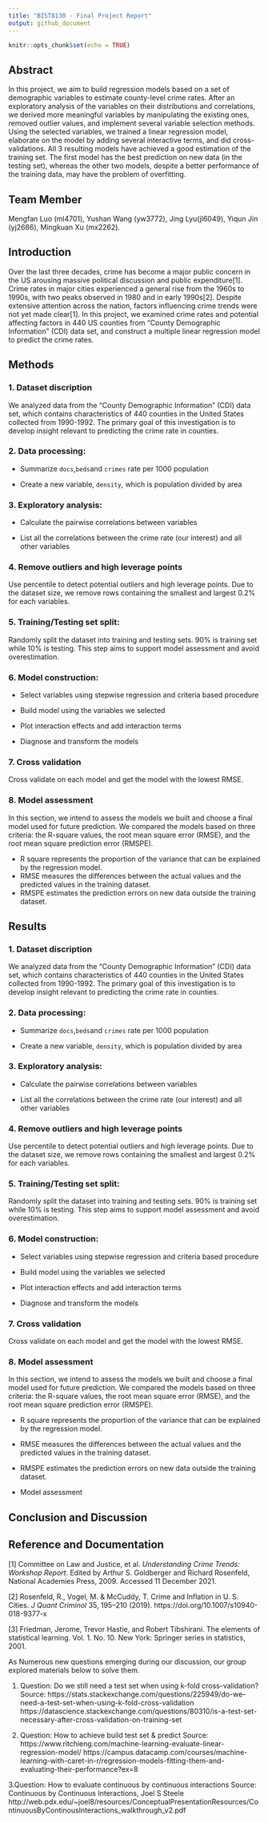 ```yaml
---
title: "BIST8130 - Final Project Report"
output: github_document
---
```


```r
knitr::opts_chunk$set(echo = TRUE)
```

## Abstract

In this project, we aim to build regression models based on a set of demographic variables to estimate county-level crime rates. After an exploratory analysis of the variables on their distributions and correlations, we derived more meaningful variables by manipulating the existing ones, removed outlier values, and implement several variable selection methods. Using the selected variables, we trained a linear regression model, elaborate on the model by adding several interactive terms, and did cross-validations. All 3 resulting models have achieved a good estimation of the training set. The first model has the best prediction on new data (in the testing set), whereas the other two models, despite a better performance of the training data, may have the problem of overfitting.

## Team Member

Mengfan Luo (ml4701), Yushan Wang (yw3772), Jing Lyu(jl6049), Yiqun Jin (yj2686), Mingkuan Xu (mx2262).
 
## Introduction

Over the last three decades, crime has become a major public concern in the US arousing massive political discussion and public expenditure[1]. Crime rates in major cities experienced a general rise from the 1960s to 1990s, with two peaks observed in 1980 and in early 1990s[2]. Despite extensive attention across the nation, factors influencing crime trends were not yet made clear[1]. In this project, we examined crime rates and potential affecting factors in 440 US counties from "County Demographic Information" (CDI) data set, and construct a multiple linear regression model to predict the crime rates.




## Methods

### 1. Dataset discription

We analyzed data from the “County Demographic Information” (CDI) data set, which contains characteristics of 440 counties in the United States collected from 1990-1992. The primary goal of this investigation is to develop insight relevant to predicting the crime rate in counties. 

### 2. Data processing: 

* Summarize `docs`,`beds`and `crimes` rate per 1000 population

* Create a new variable, `density`, which is population divided by area

### 3. Exploratory analysis:

* Calculate the pairwise correlations between variables

* List all the correlations between the crime rate (our interest) and all other variables

### 4. Remove outliers and high leverage points

Use percentile to detect potential outliers and high leverage points. Due to the dataset size, we remove rows containing the smallest and largest 0.2% for each variables.

### 5. Training/Testing set split:
Randomly split the dataset into training and testing sets. 90% is training set while 10% is testing. This step aims to support model assessment and avoid overestimation.

### 6. Model construction:

* Select variables using stepwise regression and criteria based procedure

* Build model using the variables we selected 

* Plot interaction effects and add interaction terms

* Diagnose and transform the models

### 7. Cross validation

Cross validate on each model and get the model with the lowest RMSE.

### 8. Model assessment
In this section, we intend to assess the models we built and choose a final model used for future prediction. We compared the models based on three criteria: the R-square values, the root mean square error (RMSE), and the root mean square prediction error (RMSPE).  

- R square represents the proportion of the variance that can be explained by the regression model.
- RMSE measures the differences between the actual values and the predicted values in the training dataset.
- RMSPE estimates the prediction errors on new data outside the training dataset.


## Results

### 1. Dataset discription

We analyzed data from the “County Demographic Information” (CDI) data set, which contains characteristics of 440 counties in the United States collected from 1990-1992. The primary goal of this investigation is to develop insight relevant to predicting the crime rate in counties. 

### 2. Data processing: 

* Summarize `docs`,`beds`and `crimes` rate per 1000 population

* Create a new variable, `density`, which is population divided by area

### 3. Exploratory analysis:

* Calculate the pairwise correlations between variables

* List all the correlations between the crime rate (our interest) and all other variables

### 4. Remove outliers and high leverage points

Use percentile to detect potential outliers and high leverage points. Due to the dataset size, we remove rows containing the smallest and largest 0.2% for each variables.

### 5. Training/Testing set split:
Randomly split the dataset into training and testing sets. 90% is training set while 10% is testing. This step aims to support model assessment and avoid overestimation.

### 6. Model construction:

* Select variables using stepwise regression and criteria based procedure

* Build model using the variables we selected 

* Plot interaction effects and add interaction terms

* Diagnose and transform the models

### 7. Cross validation

Cross validate on each model and get the model with the lowest RMSE.

### 8. Model assessment
In this section, we intend to assess the models we built and choose a final model used for future prediction. We compared the models based on three criteria: the R-square values, the root mean square error (RMSE), and the root mean square prediction error (RMSPE).  

- R square represents the proportion of the variance that can be explained by the regression model.
- RMSE measures the differences between the actual values and the predicted values in the training dataset.
- RMSPE estimates the prediction errors on new data outside the training dataset.


* Model assessment


## Conclusion and Discussion

## Reference and Documentation

[1] Committee on Law and Justice, et al. *Understanding Crime Trends: Workshop Report*. Edited by Arthur S. Goldberger and Richard Rosenfeld, National Academies Press, 2009. Accessed 11 December 2021.

[2] Rosenfeld, R., Vogel, M. & McCuddy, T. Crime and Inflation in U. S. Cities. *J Quant Criminol* 35, 195–210 (2019). https://doi.org/10.1007/s10940-018-9377-x

[3] Friedman, Jerome, Trevor Hastie, and Robert Tibshirani. The elements of statistical learning. Vol. 1. No. 10. New York: Springer series in statistics, 2001.


As Numerous new questions emerging during our discussion, our group explored materials below to solve them.

1. Question: Do we still need a test set when using k-fold cross-validation?
Source:
https://stats.stackexchange.com/questions/225949/do-we-need-a-test-set-when-using-k-fold-cross-validation
https://datascience.stackexchange.com/questions/80310/is-a-test-set-necessary-after-cross-validation-on-training-set


2. Question: How to achieve build test set & predict
Source:
https://www.ritchieng.com/machine-learning-evaluate-linear-regression-model/
https://campus.datacamp.com/courses/machine-learning-with-caret-in-r/regression-models-fitting-them-and-evaluating-their-performance?ex=8

3.Question: How to evaluate continuous by continuous interactions
Source: Continuous by Continuous Interactions, Joel S Steele http://web.pdx.edu/~joel8/resources/ConceptualPresentationResources/ContinuousByContinousInteractions_walkthrough_v2.pdf



